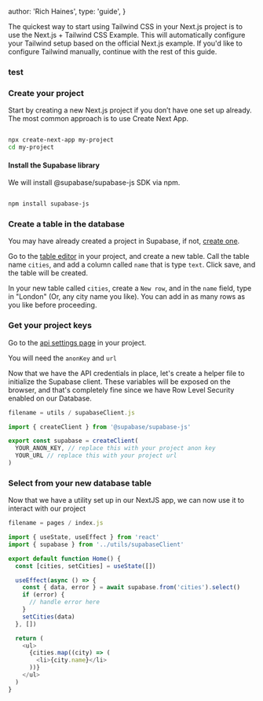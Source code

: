 
  author: 'Rich Haines',
  type: 'guide',
}

The quickest way to start using Tailwind CSS in your Next.js project is to use the Next.js + Tailwind CSS Example. This will automatically configure your Tailwind setup based on the official Next.js example. If you'd like to configure Tailwind manually, continue with the rest of this guide.

### test

<TestDiagram />

<div>

<NumberSection number={1}>

### Create your project

Start by creating a new Next.js project if you don’t have one set up already. The most common approach is to use Create Next App.

```bash

npx create-next-app my-project
cd my-project

```

#### Install the Supabase library

We will install @supabase/supabase-js SDK via npm.

```bash

npm install supabase-js

```

</NumberSection>

<NumberSection number={2}>

### Create a table in the database

You may have already created a project in Supabase, if not, [create one](https://app.supabase.com/new/new-project).

Go to the [table editor](https://app.supabase.com/project/_/editor) in your project, and create a new table.
Call the table name `cities`, and add a column called `name` that is type `text`. Click save, and the table will be created.

In your new table called `cities`, create a `New row`, and in the `name` field, type in "London" (Or, any city name you like).
You can add in as many rows as you like before proceeding.

</NumberSection>

<NumberSection number={3}>

### Get your project keys

Go to the [api settings page](https://app.supabase.com/project/_/settings/api) in your project.

You will need the `anonKey` and `url`

Now that we have the API credentials in place, let's create a helper file to initialize the Supabase client. These variables will be exposed on the browser, and that's completely fine since we have Row Level Security enabled on our Database.

```js
filename = utils / supabaseClient.js

import { createClient } from '@supabase/supabase-js'

export const supabase = createClient(
  YOUR_ANON_KEY, // replace this with your project anon key
  YOUR_URL // replace this with your project url
)
```

</NumberSection>

<NumberSection number={4}>

### Select from your new database table

Now that we have a utility set up in our NextJS app, we can now use it to interact with our project

```js
filename = pages / index.js

import { useState, useEffect } from 'react'
import { supabase } from '../utils/supabaseClient'

export default function Home() {
  const [cities, setCities] = useState([])

  useEffect(async () => {
    const { data, error } = await supabase.from('cities').select()
    if (error) {
      // handle error here
    }
    setCities(data)
  }, [])

  return (
    <ul>
      {cities.map((city) => (
        <li>{city.name}</li>
      ))}
    </ul>
  )
}
```

</NumberSection>

</div>


